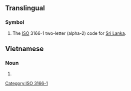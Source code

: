 {{also|.lk}}
==Translingual==

===Symbol===
{{head|mul|symbol}}

# The [[ISO]] 3166-1 two-letter (alpha-2) code for [[Sri Lanka]].

==Vietnamese==
===Noun===
{{vi-noun}}

# {{initialism of|liên khúc||medley|lang=vi}}

[[Category:ISO 3166-1]]